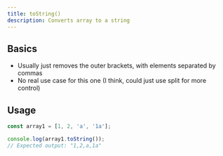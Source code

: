 ```yaml
---
title: toString()
description: Converts array to a string
---
```


## Basics

- Usually just removes the outer brackets, with elements separated by commas
- No real use case for this one (I think, could just use split for more control)

## Usage

```js
const array1 = [1, 2, 'a', '1a'];

console.log(array1.toString());
// Expected output: "1,2,a,1a"
```
